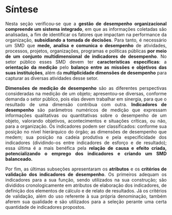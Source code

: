 # Síntese {.unnumbered}

::: {style="text-align: justify;"}
Nesta seção verificou-se que a **gestão de desempenho organizacional compreende um sistema integrado**, em que as informações coletadas são analisadas, a fim de identificar os fatores que impactam na performance da organização, **subsidiando a tomada de decisões**. Para tanto, é necessário um SMD que **mede, analisa e comunica o desempenho** de atividades, processos, projetos, organizações, programas e políticas públicas **por meio de um conjunto multidimensional de indicadores de desempenho**. No setor público esses SMD devem ter **características específicas**: a **orientação da medição** pelo **balanço entre as missões e objetivos das suas instituições**, além da **multiplicidade dimensões de desempenho** para capturar as diversas atividades desse setor.

**Dimensões de medição de desempenho** são as diferentes perspectivas consideradas na medição de um objeto; apresentou-se diversas, conforme demanda o setor público, pois elas devem trabalhar em sinergia, para que o resultado de uma dimensão contribua com outra. **Indicadores de desempenho** são parâmetros numéricos de medição que expressam informações qualitativas ou quantitativas sobre o desempenho de um objeto, valorando objetivos, acontecimentos e situações críticas, ou não, para a organização. Os indicadores podem ser classificados: conforme sua posição no nível hierárquico do órgão; as dimensões de desempenho que medem; sua posição na cadeia produtiva e pela especificidade dos indicadores (dividindo-os entre indicadores de esforço e de resultado); essa última é a mais benéfica pela **relação de causa e efeito criada, potencializando o emprego dos indicadores e criando um SMD balanceado.**

Por fim, as últimas subseções apresentaram os **atributos** e os **critérios de validação dos indicadores de desempenho**. Os primeiros adequam os indicadores para a sua função, sendo utilizados na sua construção; são divididos cronologicamente em atributos de elaboração dos indicadores, de definição dos elementos de cálculo e de relato de resultados. Já os critérios de validação, além do uso referente à sua própria denominação, também aferem sua qualidade e são utilizados para a seleção perante uma certa quantidade de indicadores propostos.
:::